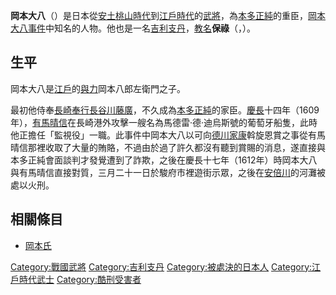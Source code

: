 {{japanese|岡本大八|おかもと だいはち|Okamoto Daihachi}}
'''岡本大八'''（{{bd|？||1612年|4月21日}}）是日本從[[安土桃山時代|安土桃山時代]]到[[江戶時代|江戶時代]]的[[武將|武將]]，為[[本多正純|本多正純]]的重臣，[[岡本大八事件|岡本大八事件]]中知名的人物。他也是一名[[吉利支丹|吉利支丹]]，[[教名|教名]]'''保祿'''（{{lang-pt|Paulo}}，{{lang-ja|パウロ}}）。

== 生平 ==
岡本大八是[[江戶|江戶]]的[[與力|與力]]岡本八郎左衛門之子。

最初他侍奉[[長崎奉行|長崎奉行]][[長谷川藤廣|長谷川藤廣]]，不久成為[[本多正純|本多正純]]的家臣。[[慶長|慶長]]十四年（1609年），[[有馬晴信|有馬晴信]]在長崎港外攻擊一艘名為馬德雷·德·迪烏斯號的葡萄牙船隻，此時他正擔任「監視役」一職。此事件中岡本大八以可向[[德川家康|德川家康]]斡旋恩賞之事從有馬晴信那裡收取了大量的賄賂，不過由於過了許久都沒有聽到賞賜的消息，遂直接與本多正純會面談判才發覺遭到了詐欺，之後在慶長十七年（1612年）時岡本大八與有馬晴信直接對質，三月二十一日於駿府市裡遊街示眾，之後在[[安倍川|安倍川]]的河灘被處以火刑。

== 相關條目 ==
*[[岡本氏|岡本氏]]

[[Category:戰國武將|Category:戰國武將]]
[[Category:吉利支丹|Category:吉利支丹]]
[[Category:被處決的日本人|Category:被處決的日本人]]
[[Category:江戶時代武士|Category:江戶時代武士]]
[[Category:酷刑受害者|Category:酷刑受害者]]